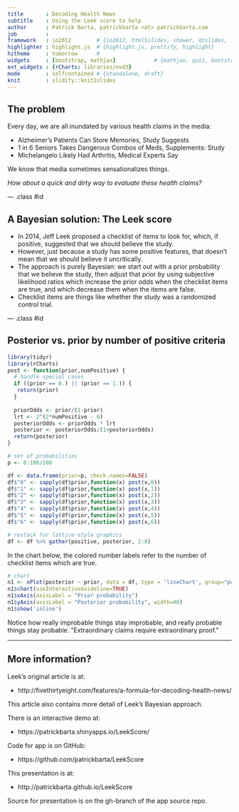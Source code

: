 ```yaml
---
title       : Decoding Health News
subtitle    : Using the Leek score to help
author      : Patrick Barta, patrickbarta <at> patrickbarta.com
job         : 
framework   : io2012        # {io2012, html5slides, shower, dzslides, ...}
highlighter : highlight.js  # {highlight.js, prettify, highlight}
hitheme     : tomorrow      # 
widgets     : [bootstrap, mathjax]            # {mathjax, quiz, bootstrap}
ext_widgets : {rCharts: libraries/nvd3}
mode        : selfcontained # {standalone, draft}
knit        : slidify::knit2slides
---
```


## The problem

Every day, we are all inundated by various health claims in the media:

* Alzheimer's Patients Can Store Memories, Study Suggests
* 1 in 6 Seniors Takes Dangerous Combos of Meds, Supplements: Study
* Michelangelo Likely Had Arthritis, Medical Experts Say

We know that media sometimes sensationalizes things.

*How about a quick and dirty way to evaluate these health claims?*

--- .class #id 

## A Bayesian solution: The Leek score

* In 2014, Jeff Leek proposed a checklist of items to look for, which,
if positive, suggested that we should believe the study.
* However, just because a study has some positive features, that doesn't
mean that we should believe it uncritically.
* The approach is purely Bayesian: we start out with a prior probability
that we believe the study, then adjust that prior by using subjective
likelihood ratios which increase the prior odds when the checklist items are
true, and which decrease them when the items are false.
* Checklist items are things like whether the study was a randomized control trial.

--- .class #id

## Posterior vs. prior by number of positive criteria
```r
library(tidyr)
library(rCharts)
post <- function(prior,numPositive) {
  # handle special cases
  if ((prior == 0.) || (prior == 1.)) {
   return(prior) 
  }
  
  priorOdds <- prior/(1-prior) 
  lrt <- 2^(2*numPositive - 6)
  posteriorOdds <- priorOdds * lrt
  posterior <- posteriorOdds/(1+posteriorOdds)
  return(posterior)
}

# set of probabilities
p <- 0:100/100

df <- data.frame(prior=p, check.names=FALSE)
df$"0" <- sapply(df$prior,function(x) post(x,0))
df$"1" <- sapply(df$prior,function(x) post(x,1))
df$"2" <- sapply(df$prior,function(x) post(x,2))
df$"3" <- sapply(df$prior,function(x) post(x,3))
df$"4" <- sapply(df$prior,function(x) post(x,4))
df$"5" <- sapply(df$prior,function(x) post(x,5))
df$"6" <- sapply(df$prior,function(x) post(x,6))

# restack for lattice-style graphics
df <- df %>% gather(positive, posterior, 2:8)
```

In the chart below, the colored number labels refer to the number of checklist items which are true.

```r
# chart
n1 <- nPlot(posterior ~ prior, data = df, type = 'lineChart', group="positive")
n1$chart(useInteractiveGuideline=TRUE)
n1$xAxis(axisLabel = "Prior probability")
n1$yAxis(axisLabel = "Posterior probability", width=40)
n1$show('inline')
```

Notice how really improbable things stay improbable, and really probable things stay probable. "Extraordinary claims require extraordinary proof."

---

## More information?

Leek's original article is at:

* http://fivethirtyeight.com/features/a-formula-for-decoding-health-news/

This article also contains more detail of Leek's Bayesian approach.

There is an interactive demo at:

* https://patrickbarta.shinyapps.io/LeekScore/

Code for app is on GitHub:

* https://github.com/patrickbarta/LeekScore

This presentation is at:

* http://patrickbarta.github.io/LeekScore

Source for presentation is on the gh-branch of the app source repo.
